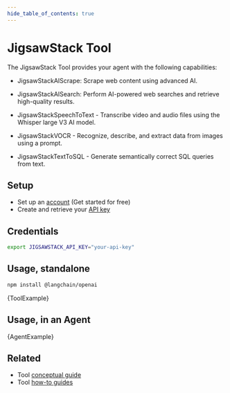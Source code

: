 ```yaml
---
hide_table_of_contents: true
---
```



# JigsawStack Tool

The JigsawStack Tool provides your agent with the following capabilities:

- JigsawStackAIScrape: Scrape web content using advanced AI.

- JigsawStackAISearch: Perform AI-powered web searches and retrieve high-quality results.

- JigsawStackSpeechToText - Transcribe video and audio files using the Whisper large V3 AI model.

- JigsawStackVOCR - Recognize, describe, and extract data from images using a prompt.

- JigsawStackTextToSQL - Generate semantically correct SQL queries from text.

## Setup

- Set up an [account](https://jigsawstack.com/dashboard) (Get started for free)
- Create and retrieve your [API key](https://jigsawstack.com/dashboard)

## Credentials

```bash
export JIGSAWSTACK_API_KEY="your-api-key"
```

## Usage, standalone



<IntegrationInstallTooltip></IntegrationInstallTooltip>

```bash npm2yarn
npm install @langchain/openai
```

<CodeBlock language="typescript">{ToolExample}</CodeBlock>

## Usage, in an Agent


<CodeBlock language="typescript">{AgentExample}</CodeBlock>

## Related

- Tool [conceptual guide](/docs/concepts/#tools)
- Tool [how-to guides](/docs/how_to/#tools)
